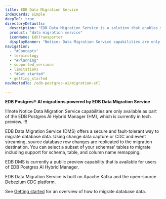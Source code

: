 ```yaml
---
title: EDB Data Migration Service
indexCards: simple
deepToC: true
directoryDefaults:
  description: "EDB Data Migration Service is a solution that enables secure, fault-tolerant, and performant migrations."
  product: "data migration service"
  iconName: EdbTransporter
  displayBanner: "Notice: Data Migration Service capabilities are only available as part of the EDB Postgres AI Hybrid Manager, which is currently in tech preview."
navigation:
  - "#Concepts"
  - terminology
  - "#Planning"
  - supported_versions
  - limitations
  - "#Get started"
  - getting_started
navRootedTo: /edb-postgres-ai/migration-etl

---
```


**EDB Postgres® AI migrations powered by EDB Data Migration Service**

!!!note Notice
   Data Migration Service capabilities are only available as part of the EDB Postgres AI Hybrid Manager (HM), which is currently in tech preview.
!!!

EDB Data Migration Service (DMS) offers a secure and fault-tolerant way to migrate database data. Using change data capture or CDC and event streaming, source database row changes are replicated to the migration destination. You can select a subset of your schemas' tables to migrate including support for schema, table, and column name remapping.

EDB DMS is currently a public preview capability that is available for users of EDB Postgres AI Hybrid Manager.

EDB Data Migration Service is built on Apache Kafka and the open-source Debezium CDC platform.

See [Getting started](./getting_started/) for an overview of how to migrate database data.
